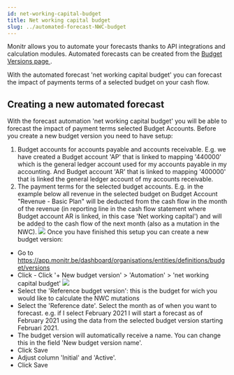 ```yaml
---
id: net-working-capital-budget
title: Net working capital budget
slug: ../automated-forecast-NWC-budget
---
```






Monitr allows you to automate your forecasts thanks to API integrations and calculation modules.
Automated forecasts can be created from the [Budget Versions page ](/setup/budget-versions).

With the automated forecast 'net working capital budget' you can forecast the impact of payments terms of a selected budget on your cash flow.

## Creating a new automated forecast
With the forecast automation 'net working capital budget' you will be able to forecast the impact of payment terms selected Budget Accounts.
Before you create a new budget version you need to have setup:
1. Budget accounts for accounts payable and accounts receivable. E.g. we have created a Budget account 'AP' that is linked to mapping '440000' which is the general ledger account used for my accounts payable in my accounting. And Budget account 'AR' that is linked to mapping '400000' that is linked the general ledger account of my accounts receivable.
1. The payment terms for the selected budget accounts. E.g. in the example below all revenue in the selected budget on Budget Account "Revenue - Basic Plan" will be deducted from the cash flow in the month of the revenue (in reporting line in the cash flow statement where Budget account AR is linked, in this case 'Net working capital') and will be added to the cash flow of the next month (also as a mutation in the NWC).
<BrowserFrame> <img src={NWCBudgetSetup} /></BrowserFrame>
Once you have finished this setup you can create a new budget version:
- Go to https://app.monitr.be/dashboard/organisations/entities/definitions/budget/versions
- Click - Click '+  New budget version' > 'Automation' > 'net working capital budget'
<BrowserFrame> <img src={NWCBudgetSetup1} /></BrowserFrame>
- Select the 'Reference budget version': this is the budget for wich you would like to calculate the NWC mutations
- Select the 'Reference date'. Select the month as of when you want to forecast. e.g. if I select February 2021 I will start a forecast as of February 2021 using the data from the selected budget version starting Februari 2021.
- The budget version will automatically receive a name. You can change this in the field 'New budget version name'.
- Click <PrimaryButton>Save</PrimaryButton>
- Adjust column 'Initial' and 'Active'.
- Click <PrimaryButton>Save</PrimaryButton>